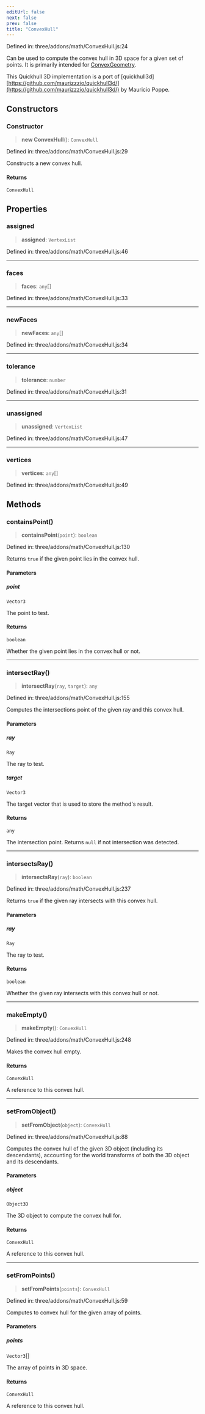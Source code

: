 ```yaml
---
editUrl: false
next: false
prev: false
title: "ConvexHull"
---
```


Defined in: three/addons/math/ConvexHull.js:24

Can be used to compute the convex hull in 3D space for a given set of points. It
is primarily intended for [ConvexGeometry](ConvexGeometry.html).

This Quickhull 3D implementation is a port of [quickhull3d][https://github.com/maurizzzio/quickhull3d/](https://github.com/maurizzzio/quickhull3d/)
by Mauricio Poppe.

## Constructors

### Constructor

> **new ConvexHull**(): `ConvexHull`

Defined in: three/addons/math/ConvexHull.js:29

Constructs a new convex hull.

#### Returns

`ConvexHull`

## Properties

### assigned

> **assigned**: `VertexList`

Defined in: three/addons/math/ConvexHull.js:46

***

### faces

> **faces**: `any`[]

Defined in: three/addons/math/ConvexHull.js:33

***

### newFaces

> **newFaces**: `any`[]

Defined in: three/addons/math/ConvexHull.js:34

***

### tolerance

> **tolerance**: `number`

Defined in: three/addons/math/ConvexHull.js:31

***

### unassigned

> **unassigned**: `VertexList`

Defined in: three/addons/math/ConvexHull.js:47

***

### vertices

> **vertices**: `any`[]

Defined in: three/addons/math/ConvexHull.js:49

## Methods

### containsPoint()

> **containsPoint**(`point`): `boolean`

Defined in: three/addons/math/ConvexHull.js:130

Returns `true` if the given point lies in the convex hull.

#### Parameters

##### point

`Vector3`

The point to test.

#### Returns

`boolean`

Whether the given point lies in the convex hull or not.

***

### intersectRay()

> **intersectRay**(`ray`, `target`): `any`

Defined in: three/addons/math/ConvexHull.js:155

Computes the intersections point of the given ray and this convex hull.

#### Parameters

##### ray

`Ray`

The ray to test.

##### target

`Vector3`

The target vector that is used to store the method's result.

#### Returns

`any`

The intersection point. Returns `null` if not intersection was detected.

***

### intersectsRay()

> **intersectsRay**(`ray`): `boolean`

Defined in: three/addons/math/ConvexHull.js:237

Returns `true` if the given ray intersects with this convex hull.

#### Parameters

##### ray

`Ray`

The ray to test.

#### Returns

`boolean`

Whether the given ray intersects with this convex hull or not.

***

### makeEmpty()

> **makeEmpty**(): `ConvexHull`

Defined in: three/addons/math/ConvexHull.js:248

Makes the convex hull empty.

#### Returns

`ConvexHull`

A reference to this convex hull.

***

### setFromObject()

> **setFromObject**(`object`): `ConvexHull`

Defined in: three/addons/math/ConvexHull.js:88

Computes the convex hull of the given 3D object (including its descendants),
accounting for the world transforms of both the 3D object and its descendants.

#### Parameters

##### object

`Object3D`

The 3D object to compute the convex hull for.

#### Returns

`ConvexHull`

A reference to this convex hull.

***

### setFromPoints()

> **setFromPoints**(`points`): `ConvexHull`

Defined in: three/addons/math/ConvexHull.js:59

Computes to convex hull for the given array of points.

#### Parameters

##### points

`Vector3`[]

The array of points in 3D space.

#### Returns

`ConvexHull`

A reference to this convex hull.
